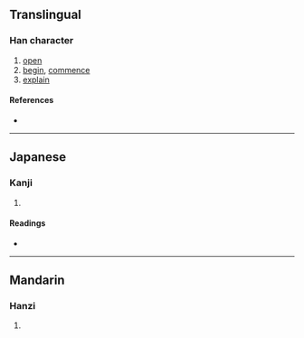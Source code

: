 {{also|啓}}
{{character info}}
==Translingual==

===Han character===
{{Han char|rn=30|rad=口|as=08|sn=11|four=|canj=HIR,IIR,XHIR|ids=⿱⿰户戈口}}

# [[open]]
# [[begin]], [[commence]]
# [[explain]]

====References====
* {{Han ref|kx=0196.010|dkj=03822|dj=0417.020|hdz=10646.110|uh=5554|ud=21844}}

----

==Japanese==

===Kanji===
{{ja-kanji|grade=|rs=口08}}

# {{rfdef|ja|sort=口08}}

====Readings====
* {{ja-readings|on=[[けい]] (kei)|kun=}}

----

==Mandarin==

===Hanzi===
{{cmn-hanzi|pin=[[qǐ]] ([[qi3]])|wg=ch'i<sup>3</sup>}}

# {{rfdef|cmn|sort=口08}}